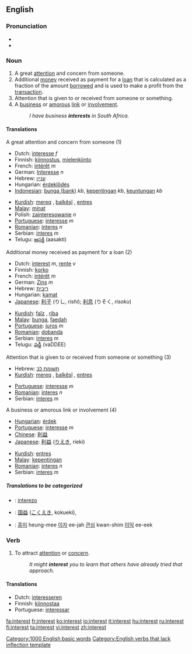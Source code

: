 ==English==

{{rank|story|deep|meet|472|interest|brother|I've|longer}}

===Pronunciation===
*{{IPA|/ˈɪntəɹəst/}}
*{{audio|en-us-interest.ogg|Audio (US)}}

===Noun===
{{en-noun}}

# A great [[attention]] and concern from someone.
# Additional [[money]] received as payment for a [[loan]] that is calculated as a fraction of the amount [[borrow]]ed and is used to make a profit from the [[transaction]].
# Attention that is given to or received from someone or something.
# A [[business]] or [[amorous]] [[link]] or [[involvement]].
#:''I have business '''interests''' in South Africa.''

====Translations====
;A great attention and concern from someone (1)
{{top}}
*Dutch: [[interesse]] ''f''
*Finnish: [[kiinnostus]], [[mielenkiinto]]
*French: [[intérêt]] ''m''
*German: [[Interesse]] ''n''
*Hebrew: [[עניין]] {{m}}
*Hungarian: [[érdeklődés]]
*[[Indonesian]]: [[bunga (bank)]] ''kb'', [[penting|kepentingan]] ''kb'', [[keuntungan]] ''kb''
{{mid}}
*[[Kurdish]]: [[mereq]] {{f}}, [[balkêşî]] {{f}}, [[entres]] {{f}}
*[[Malay]]: [[minat]]
*Polish: [[zainteresowanie]] ''n''
*[[Portuguese]]: [[interesse]] ''m''
*[[Romanian]]: [[interes]] ''n''
*Serbian: [[interes]] ''m''
*Telugu: [[ఆసక్తి]] (aasakti)
{{bottom}}

;Additional money received as payment for a loan (2)
{{top}}
*Dutch: [[interest]] ''m'', [[rente]] ''v''
*Finnish: [[korko]]
*French: [[intérêt]] ''m''
*German: [[Zins]] ''m''
*Hebrew: [[ריבית]] {{f}}
*Hungarian: [[kamat]]
*[[Japanese]]: [[利子]] (りし, ''rishi''); [[利息]] (りそく, ''risoku'')
{{mid}}
*[[Kurdish]]: [[faîz]] {{f}}, [[riba]] {{f}}
*[[Malay]]: [[bunga]], [[faedah]]
*[[Portuguese]]: [[juros]] ''m''
*[[Romanian]]: [[dobanda]]
*Serbian: [[interes]] ''m''
*Telugu: [[వడ్డీ]] (vaDDEE)
{{bottom}}

;Attention that is given to or received from someone or something (3)
{{top}}
*Hebrew: [[תשומת לב]] {{f}}
*[[Kurdish]]: [[mereq]] {{f}}, [[balkêşî]] {{f}}, [[entres]] {{f}}
{{mid}}
*[[Portuguese]]: [[interesse]] ''m''
*[[Romanian]]: [[interes]] ''n''
*Serbian: [[interes]] ''m''
{{bottom}}

;A business or amorous link or involvement (4)
{{top}}
*[[Hungarian]]: [[érdek]]
*[[Portuguese]]: [[interesse]] ''m''
*[[Chinese]]: [[利益]]
*[[Japanese]]: [[利益]] ([[りえき]], rieki)
{{mid}}
*[[Kurdish]]: [[entres]] {{f}}
*[[Malay]]: [[kepentingan]]
*[[Romanian]]: [[interes]] ''n''
*Serbian: [[interes]] ''m''

{{bottom}}

=====Translations to be categorized=====
{{checktrans}}
{{top}}
*{{ttbc|Esperanto}}: [[interezo]]
*{{ttbc|Japanese}}: [[国益]] ([[こくえき]], kokueki), 
{{mid}}
*{{ttbc|Korean}}: [[흥미]] heung-mee [[이자]] ee-jah  [[관심]] kwan-shim [[이익]] ee-eek
{{bottom}}

===Verb===
{{en-verb}}

# To attract [[attention]] or [[concern]].
#:''It might '''interest''' you to learn that others have already tried that approach.''

====Translations====
*Dutch: [[interesseren]]
*Finnish: [[kiinnostaa]]
*Portuguese: [[interessar]]

[[Category:1000 English basic words]]
[[Category:English verbs that lack inflection template]]

[[fa:interest]]
[[fr:interest]]
[[ko:interest]]
[[io:interest]]
[[it:interest]]
[[hu:interest]]
[[ru:interest]]
[[fi:interest]]
[[ta:interest]]
[[vi:interest]]
[[zh:interest]]